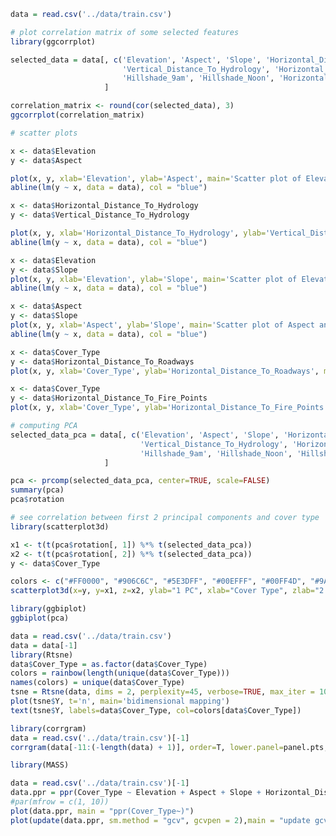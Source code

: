 ```r
data = read.csv('../data/train.csv')
```

```r
# plot correlation matrix of some selected features
library(ggcorrplot)

selected_data = data[, c('Elevation', 'Aspect', 'Slope', 'Horizontal_Distance_To_Hydrology', 
                         'Vertical_Distance_To_Hydrology', 'Horizontal_Distance_To_Roadways', 
                         'Hillshade_9am', 'Hillshade_Noon', 'Horizontal_Distance_To_Fire_Points')
                     ]

correlation_matrix <- round(cor(selected_data), 3)
ggcorrplot(correlation_matrix)

```

```r

# scatter plots

x <- data$Elevation
y <- data$Aspect

plot(x, y, xlab='Elevation', ylab='Aspect', main='Scatter plot of Elevation and Aspect')
abline(lm(y ~ x, data = data), col = "blue")

x <- data$Horizontal_Distance_To_Hydrology
y <- data$Vertical_Distance_To_Hydrology

plot(x, y, xlab='Horizontal_Distance_To_Hydrology', ylab='Vertical_Distance_To_Hydrology', main='Scatter plot of Horizontal_Distance_To_Hydrology and Vertical_Distance_To_Hydrology')
abline(lm(y ~ x, data = data), col = "blue")

x <- data$Elevation
y <- data$Slope
plot(x, y, xlab='Elevation', ylab='Slope', main='Scatter plot of Elevation and Slope')
abline(lm(y ~ x, data = data), col = "blue")

x <- data$Aspect
y <- data$Slope
plot(x, y, xlab='Aspect', ylab='Slope', main='Scatter plot of Aspect and Slope')
abline(lm(y ~ x, data = data), col = "blue")

x <- data$Cover_Type
y <- data$Horizontal_Distance_To_Roadways
plot(x, y, xlab='Cover_Type', ylab='Horizontal_Distance_To_Roadways', main='Scatter plot of CoverType and Horizontal_Distance_To_Roadways')

x <- data$Cover_Type
y <- data$Horizontal_Distance_To_Fire_Points
plot(x, y, xlab='Cover_Type', ylab='Horizontal_Distance_To_Fire_Points', main='Scatter plot of CoverType and Horizontal_Distance_To_Fire_Points')
```

```r
# computing PCA
selected_data_pca = data[, c('Elevation', 'Aspect', 'Slope', 'Horizontal_Distance_To_Hydrology', 
                             'Vertical_Distance_To_Hydrology', 'Horizontal_Distance_To_Roadways', 
                             'Hillshade_9am', 'Hillshade_Noon', 'Hillshade_3pm', 'Horizontal_Distance_To_Fire_Points')
                     ]

pca <- prcomp(selected_data_pca, center=TRUE, scale=FALSE)
summary(pca)
pca$rotation

```

```r

# see correlation between first 2 principal components and cover type
library(scatterplot3d)

x1 <- t(t(pca$rotation[, 1]) %*% t(selected_data_pca))
x2 <- t(t(pca$rotation[, 2]) %*% t(selected_data_pca))
y <- data$Cover_Type

colors <- c("#FF0000", "#906C6C", "#5E3DFF", "#00EFFF", "#00FF4D", "#9AFF00", "#FFEF00")
scatterplot3d(x=y, y=x1, z=x2, ylab="1 PC", xlab="Cover Type", zlab="2 PC", color=colors[as.numeric(y)])

```

```r

library(ggbiplot)
ggbiplot(pca)

```

```r
data = read.csv('../data/train.csv')
data = data[-1]
library(Rtsne)
data$Cover_Type = as.factor(data$Cover_Type)
colors = rainbow(length(unique(data$Cover_Type)))
names(colors) = unique(data$Cover_Type)
tsne = Rtsne(data, dims = 2, perplexity=45, verbose=TRUE, max_iter = 1000)
plot(tsne$Y, t='n', main='bidimensional mapping')
text(tsne$Y, labels=data$Cover_Type, col=colors[data$Cover_Type])
```

```r
library(corrgram)
data = read.csv('../data/train.csv')[-1]
corrgram(data[-11:(-length(data) + 1)], order=T, lower.panel=panel.pts, upper.panel=panel.pie, text.panel=panel.txt, main="Corrgrams")
```

```r
library(MASS)

data = read.csv('../data/train.csv')[-1]
data.ppr = ppr(Cover_Type ~ Elevation + Aspect + Slope + Horizontal_Distance_To_Hydrology, data=data, nterms=4)
#par(mfrow = c(1, 10))
plot(data.ppr, main = "ppr(Cover_Type~)")
plot(update(data.ppr, sm.method = "gcv", gcvpen = 2),main = "update gcv")
```
